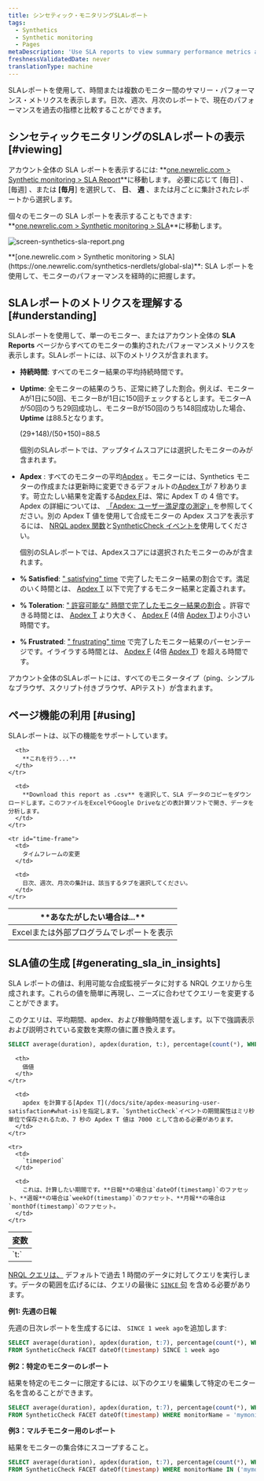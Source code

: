 ```yaml
---
title: シンセティック・モニタリングSLAレポート
tags:
  - Synthetics
  - Synthetic monitoring
  - Pages
metaDescription: 'Use SLA reports to view summary performance metrics across all your monitors, and to compare your current performance to historical metrics.'
freshnessValidatedDate: never
translationType: machine
---
```



SLAレポートを使用して、時間または複数のモニター間のサマリー・パフォーマンス・メトリクスを表示します。日次、週次、月次のレポートで、現在のパフォーマンスを過去の指標と比較することができます。

## シンセティックモニタリングのSLAレポートの表示 [#viewing]

アカウント全体の SLA レポートを表示するには: **[one.newrelic.com > Synthetic monitoring > SLA Report](https://one.newrelic.com/synthetics-nerdlets/global-sla)**に移動します。 必要に応じて \[毎日] 、 \[毎週] 、または **\[毎月**] を選択して、 **日**、 **週** 、または月ごとに集計されたレポートから選択します。

個々のモニターの SLA レポートを表示することもできます: **[one.newrelic.com > Synthetic monitoring > SLA](https://one.newrelic.com/synthetics-nerdlets/global-sla)**に移動します。

<img
  title="screen-synthetics-sla-report.png"
  alt="screen-synthetics-sla-report.png"
  src={syntheticSLAReport}
/>

<figcaption>
  **[one.newrelic.com > Synthetic monitoring > SLA](https://one.newrelic.com/synthetics-nerdlets/global-sla)**: SLA レポートを使用して、モニターのパフォーマンスを経時的に把握します。
</figcaption>

## SLAレポートのメトリクスを理解する [#understanding]

SLAレポートを使用して、単一のモニター、またはアカウント全体の **SLA Reports** ページからすべてのモニターの集約されたパフォーマンスメトリクスを表示します。SLAレポートには、以下のメトリクスが含まれます。

* **持続時間**: すべてのモニター結果の平均持続時間です。

* **Uptime**: 全モニターの結果のうち、正常に終了した割合。例えば、モニターAが1日に50回、モニターBが1日に150回チェックするとします。モニターAが50回のうち29回成功し、モニターBが150回のうち148回成功した場合、 **Uptime** は88.5となります。

  (29+148)/(50+150)=88.5

  個別のSLAレポートでは、アップタイムスコアには選択したモニターのみが含まれます。

* **Apdex** : すべてのモニターの平均[Apdex](/docs/apm/new-relic-apm/apdex/apdex-measuring-user-satisfaction) 。モニターには、Synthetics モニターの作成または更新時に変更できるデフォルトの[Apdex T](/docs/apm/new-relic-apm/getting-started/glossary#apdex_t)が 7 秒あります。苛立たしい結果を定義する[Apdex F](/docs/apm/new-relic-apm/getting-started/glossary#apdex_f)は、常に Apdex T の 4 倍です。Apdex の詳細については、 [「Apdex: ユーザー満足度の測定」](/docs/apm/new-relic-apm/apdex/apdex-measuring-user-satisfaction)を参照してください。別の Apdex T 値を使用して合成モニターの Apdex スコアを表示するには、 [NRQL apdex 関数](/docs/query-your-data/nrql-new-relic-query-language/get-started/nrql-syntax-clauses-functions/#func-apdex)と[SyntheticCheck イベントを](/attribute-dictionary/?event=SyntheticCheck)使用してください。

  個別のSLAレポートでは、Apdexスコアには選択されたモニターのみが含まれます。

* **% Satisfied**: [" satisfying" time](/docs/apm/new-relic-apm/apdex/apdex-measuring-user-satisfaction#bullet-satisfied) で完了したモニター結果の割合です。満足のいく時間とは、 [Apdex T](/docs/apm/new-relic-apm/getting-started/glossary#apdex_t) 以下で完了するモニター結果と定義されます。

* **% Toleration**: [" 許容可能な" 時間で完了したモニター結果の割合](/docs/apm/new-relic-apm/apdex/apdex-measuring-user-satisfaction#bullet-tolerating) 。許容できる時間とは、 [Apdex T](/docs/apm/new-relic-apm/getting-started/glossary#apdex_t) より大きく、 [Apdex F](/docs/apm/new-relic-apm/getting-started/glossary#apdex_f) (4倍 [Apdex T](/docs/apm/new-relic-apm/getting-started/glossary#apdex_t))より小さい時間です。

* **% Frustrated**: [" frustrating" time](/docs/apm/new-relic-apm/apdex/apdex-measuring-user-satisfaction#bullet-tolerating) で完了したモニター結果のパーセンテージです。イライラする時間とは、 [Apdex F](/docs/apm/new-relic-apm/getting-started/glossary#apdex_f) (4倍 [Apdex T](/docs/apm/new-relic-apm/getting-started/glossary#apdex_t)) を超える時間です。

アカウント全体のSLAレポートには、すべてのモニタータイプ（ping、シンプルなブラウザ、スクリプト付きブラウザ、APIテスト）が含まれます。

## ページ機能の利用 [#using]

SLAレポートは、以下の機能をサポートしています。

<table>
  <thead>
    <tr>
      <th width={200}>
        **あなたがしたい場合は...**
      </th>

      <th>
        **これを行う...**
      </th>
    </tr>
  </thead>

  <tbody>
    <tr id="download-report">
      <td>
        Excelまたは外部プログラムでレポートを表示
      </td>

      <td>
        **Download this report as .csv** を選択して、SLA データのコピーをダウンロードします。このファイルをExcelやGoogle Driveなどの表計算ソフトで開き、データを分析します。
      </td>
    </tr>

    <tr id="time-frame">
      <td>
        タイムフレームの変更
      </td>

      <td>
        日次、週次、月次の集計は、該当するタブを選択してください。
      </td>
    </tr>
  </tbody>
</table>

## SLA値の生成 [#generating_sla_in_insights]

SLA レポートの値は、利用可能な合成監視データに対する NRQL クエリから生成されます。これらの値を簡単に再現し、ニーズに合わせてクエリーを変更することができます。

このクエリは、平均期間、apdex、および稼働時間を返します。以下で強調表示および説明されている変数を実際の値に置き換えます。

```sql
SELECT average(duration), apdex(duration, t:), percentage(count(*), WHERE result='SUCCESS') FROM SyntheticCheck FACET timeperiod
```

<table>
  <thead>
    <tr>
      <th width={200}>
        変数
      </th>

      <th>
        価値
      </th>
    </tr>
  </thead>

  <tbody>
    <tr>
      <td>
        `t:`
      </td>

      <td>
        apdex を計算する[Apdex T](/docs/site/apdex-measuring-user-satisfaction#what-is)を指定します。`SyntheticCheck`イベントの期間属性はミリ秒単位で保存されるため、7 秒の Apdex T 値は 7000 として含める必要があります。
      </td>
    </tr>

    <tr>
      <td>
        `timeperiod`
      </td>

      <td>
        これは、計算したい期間です。**日報**の場合は`dateOf(timestamp)`のファセット、**週報**の場合は`weekOf(timestamp)`のファセット、**月報**の場合は`monthOf(timestamp)`のファセット。
      </td>
    </tr>
  </tbody>
</table>

[NRQL クエリは、](/docs/query-your-data/nrql-new-relic-query-language/get-started/introduction-nrql-new-relics-query-language) デフォルトで過去 1 時間のデータに対してクエリを実行します。データの範囲を広げるには、クエリの最後に [`SINCE` 句](/docs/insights/new-relic-insights/using-new-relic-query-language/nrql-reference#sel-since) を含める必要があります。

**例1: 先週の日報**

先週の日次レポートを生成するには、 `SINCE 1 week ago`を追加します:

```sql
SELECT average(duration), apdex(duration, t:7), percentage(count(*), WHERE result='SUCCESS') 
FROM SyntheticCheck FACET dateOf(timestamp) SINCE 1 week ago
```

**例2：特定のモニターのレポート**

結果を特定のモニターに限定するには、以下のクエリを編集して特定のモニター名を含めることができます。

```sql
SELECT average(duration), apdex(duration, t:7), percentage(count(*), WHERE result='SUCCESS') 
FROM SyntheticCheck FACET dateOf(timestamp) WHERE monitorName = 'mymonitor1'
```

**例3：マルチモニター用のレポート**

結果をモニターの集合体にスコープすること。

```sql
SELECT average(duration), apdex(duration, t:7), percentage(count(*), WHERE result='SUCCESS') 
FROM SyntheticCheck FACET dateOf(timestamp) WHERE monitorName IN ('mymonitor1', 'mymonitor2', 'mymonitor3')
```